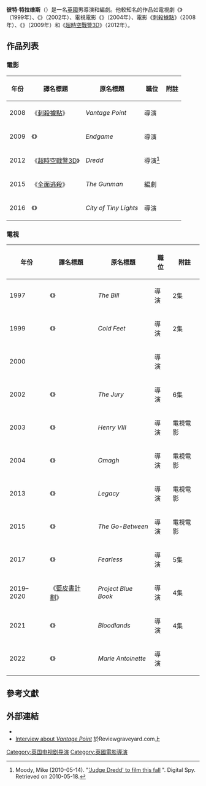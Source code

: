 {{noteTA
|G1=Movie
|G2=TV
|1=zh-hk:新特警判官;zh-tw:超時空戰警3D;zh-cn:新特警判官;
}}
{{Infobox entertainer
| type = 導演
| name = 彼特·崔維斯
| foreignname = {{lang|en|Pete Travis}}
| image = 
| caption = 
| birth_name = 
| birth_date = <!--{{birth date and age|年|月|日}}-->
| birth_place = 英格蘭[[索爾福德市|索爾福德市]]
| nationality = 英國
| alma_mater = 
| residence = 
| occupation = [[導演|導演]]、[[編劇|編劇]]<ref name="imdb">{{cite web|url=http://www.imdb.com/name/nm0871428/|title=Pete Travis|website=[[IMDB|IMDB]]|accessdate=2017-10-11|archive-date=2022-05-30|archive-url=https://web.archive.org/web/20220530101253/https://www.imdb.com/name/nm0871428/}}</ref>
| years_active = 1996年至今
| spouse = 
| children = 
| awards = 
}}
'''彼特·特拉维斯'''（{{lang-en|Pete Travis}}）是一名[[英國|英國]]男導演和編劇。他較知名的作品如電視劇《{{le|臨陣軟腳|Cold Feet}}》（1999年）、《{{le|陪審團 (電視劇)|The Jury (TV serial)|陪審團}}》（2002年）、電視電影《{{le|奧馬爆炸事件 (電影)|Omagh (film)|奧馬爆炸事件}}》（2004年）、電影《[[刺殺據點|刺殺據點]]》（2008年）、《{{le|遊戲終結|Endgame (2009 film)}}》（2009年）和《[[超時空戰警3D|超時空戰警3D]]》（2012年）。

==作品列表==
===電影===
{| class="wikitable sortable"
! 年份
! 譯名標題
! 原名標題
! 職位
! class="unsortable" | 附註
|-
| 2008
| 《[[刺殺據點|刺殺據點]]》
| ''Vantage Point''
| 導演
|
|-
| 2009
| 《{{le|遊戲終結 (電影)|Endgame (2009 film)|遊戲終結}}》
| ''Endgame''
| 導演
|
|-
| 2012
| 《[[超時空戰警3D|超時空戰警3D]]》
| ''Dredd''
| 導演<ref>Moody, Mike (2010-05-14). "[http://www.digitalspy.co.uk/movies/news/a219953/judge-dredd-to-film-this-fall.html 'Judge Dredd' to film this fall] {{WebCite|url=https://www.webcitation.org/6DybZOyD5?url=http://www.digitalspy.co.uk/movies/news/a219953/judge-dredd-to-film-this-fall.html |date=20130127052057 |dateformat=iso }}". Digital Spy. Retrieved on 2010-05-18.</ref>
|
|-
| 2015
| 《[[全面逃殺|全面逃殺]]》
| ''The Gunman''
| 編劇
|
|-
| 2016
| 《{{le|微光之城|City of Tiny Lights}}》
| ''City of Tiny Lights''
| 導演
|
|}

===電視===
{| class="wikitable sortable"
! 年份
! 譯名標題
! 原名標題
! 職位
! class="unsortable" | 附註
|-
| 1997
| 《{{le|舊日火焰|The Bill}}》
| ''The Bill''
| 導演
| 2集
|-
| 1999
| 《{{le|臨陣軟腳|Cold Feet}}》
| ''Cold Feet''
| 導演
| 2集
|-
| 2000
| {{n/a}}
| ''{{le|Other People's Children|Other People's Children (TV series)}}''
| 導演
| 
|-
| 2002
| 《{{le|陪審團 (電視劇)|The Jury (TV serial)|陪審團}}》
| ''The Jury''
| 導演
| 6集
|-
| 2003
| 《{{le|亨利八世 (電視電影)|Henry VIII (TV serial)|亨利八世}}》
| ''Henry VIII''
| 導演
| 電視電影
|-
| 2004
| 《{{le|奧馬爆炸事件 (電影)|Omagh (film)|奧馬爆炸事件}}》
| ''Omagh''
| 導演
| 電視電影
|-
| 2013
| 《{{le|遺產 (2013年電影)|Legacy (2013 film)|遺產}}》
| ''Legacy''
| 導演
| 電視電影
|-
| 2015
| 《{{le|幽情密使 (2015年電影)|The Go-Between (2015 film)|幽情密使}}》
| ''The Go-Between''
| 導演
| 電視電影
|-
| 2017
| 《{{le|無所畏懼 (2017年電視劇)|Fearless (TV series)|無所畏懼}}》
| ''Fearless''
| 導演
| 5集
|-
| 2019–2020
| 《[[藍皮書計劃_(電視劇)|藍皮書計劃]]》
| ''Project Blue Book''
| 導演
| 4集
|-
| 2021
| 《{{le|血域|Bloodlands (TV series)}}》
| ''Bloodlands''
| 導演
| 4集
|-
| 2022
| 《{{le|瑪麗安東妮 (電視劇)|Marie Antoinette (TV series)|瑪麗安東妮}}》
| ''Marie Antoinette''
| 導演
| 
|}

== 參考文獻 ==
{{Reflist|30em}}

== 外部連結 ==
*{{IMDb name|0871428}}
*[http://www.reviewgraveyard.com/00_interviews/08-07-28_pete-travis.htm Interview about ''Vantage Point''] {{Wayback|url=http://www.reviewgraveyard.com/00_interviews/08-07-28_pete-travis.htm |date=20210805020541 }}於Reviewgraveyard.com上

{{彼得·特拉维斯}}
{{Authority control}}
{{DEFAULTSORT:Travis, Pete}}
[[Category:英国电视剧导演|Category:英国电视剧导演]]
[[Category:英國電影導演|Category:英國電影導演]]